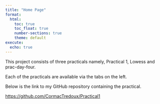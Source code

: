 ```yaml
---
title: "Home Page"
format: 
  html: 
    toc: true
    toc_float: true
    number-sections: true
    theme: default
execute:
  echo: true
---
```


This project consists of three practicals namely, Practical 1, Lowess and prac-day-four.

Each of the practicals are available via the tabs on the left.

Below is the link to my GitHub repository containing the practical.

<https://github.com/CormacTredoux/Practical1>
